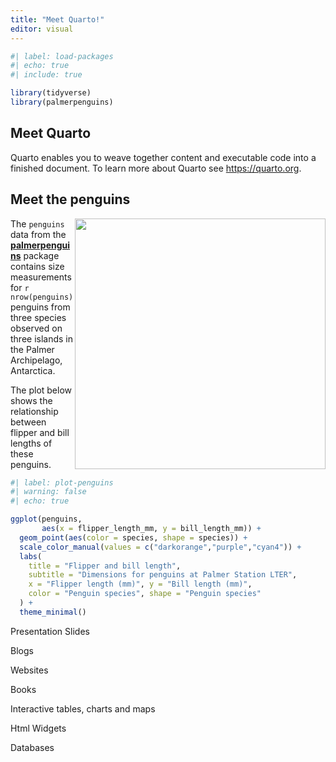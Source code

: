 ```yaml
---
title: "Meet Quarto!"
editor: visual
---
```


```r
#| label: load-packages
#| echo: true
#| include: true

library(tidyverse)
library(palmerpenguins)
```

## Meet Quarto

Quarto enables you to weave together content and executable code into a
finished document. To learn more about Quarto see <https://quarto.org>.

## Meet the penguins

![](https://raw.githubusercontent.com/quarto-dev/quarto-web/main/docs/get-started/hello/rstudio/lter_penguins.png){style="float:right;"
fig-alt="Illustration of three species of Palmer Archipelago penguins: Chinstrap, Gentoo, and Adelie. Artwork by @allison_horst."
width="401"}

The `penguins` data from the
[**palmerpenguins**](https://allisonhorst.github.io/palmerpenguins "palmerpenguins R package")
package contains size measurements for `r nrow(penguins)` penguins from
three species observed on three islands in the Palmer Archipelago,
Antarctica.

The plot below shows the relationship between flipper and bill lengths
of these penguins.

```r
#| label: plot-penguins
#| warning: false
#| echo: true

ggplot(penguins, 
       aes(x = flipper_length_mm, y = bill_length_mm)) +
  geom_point(aes(color = species, shape = species)) +
  scale_color_manual(values = c("darkorange","purple","cyan4")) +
  labs(
    title = "Flipper and bill length",
    subtitle = "Dimensions for penguins at Palmer Station LTER",
    x = "Flipper length (mm)", y = "Bill length (mm)",
    color = "Penguin species", shape = "Penguin species"
  ) +
  theme_minimal()
```

Presentation Slides

Blogs

Websites

Books

Interactive tables, charts and maps

Html Widgets

Databases

